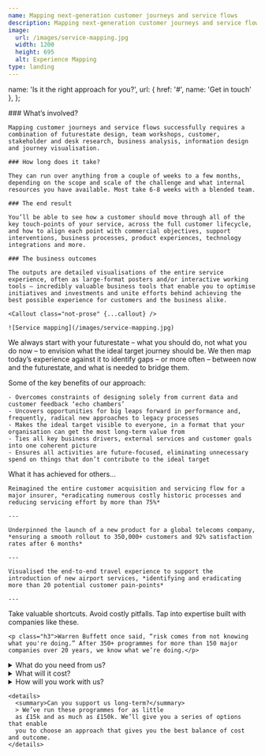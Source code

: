 ```yaml
---
name: Mapping next-generation customer journeys and service flows
description: Mapping next-generation customer journeys and service flows
image:
  url: /images/service-mapping.jpg
  width: 1200
  height: 695
  alt: Experience Mapping
type: landing
---
```





  name: 'Is it the right approach for you?',
  url: { href: '#', name: 'Get in touch' },
};

<Section name="How it works">
  <Prose>
    ### What’s involved?

    Mapping customer journeys and service flows successfully requires a combination of futurestate design, team workshops, customer, stakeholder and desk research, business analysis, information design and journey visualisation.

    ### How long does it take?

    They can run over anything from a couple of weeks to a few months, depending on the scope and scale of the challenge and what internal resources you have available. Most take 6-8 weeks with a blended team.

    ### The end result

    You’ll be able to see how a customer should move through all of the key touch-points of your service, across the full customer lifecycle, and how to align each point with commercial objectives, support interventions, business processes, product experiences, technology integrations and more.

    ### The business outcomes

    The outputs are detailed visualisations of the entire service experience, often as large-format posters and/or interactive working tools – incredibly valuable business tools that enable you to optimise initiatives and investments and unite efforts behind achieving the best possible experience for customers and the business alike.

    <Callout class="not-prose" {...callout} />

    ![Service mapping](/images/service-mapping.jpg)

  </Prose>
</Section>

<Section name="The futurestate approach">
  <Prose>
    <p class="lead">We always start with your futurestate – what you should do, not what you do now – to envision what the ideal target journey should be. We then map today’s experience against it to identify gaps – or more often – between now and the futurestate, and what is needed to bridge them.</p>
    <p class="h3">Some of the key benefits of our approach:</p>

    - Overcomes constraints of designing solely from current data and customer feedback ‘echo chambers’
    - Uncovers opportunities for big leaps forward in performance and, frequently, radical new approaches to legacy processes
    - Makes the ideal target visible to everyone, in a format that your organisation can get the most long-term value from
    - Ties all key business drivers, external services and customer goals into one coherent picture
    - Ensures all activities are future-focused, eliminating unnecessary spend on things that don’t contribute to the ideal target

  </Prose>
</Section>

<Section name="Is mapping effective?">
  <Prose>
    <p class="lead">What it has achieved for others...</p>

    Reimagined the entire customer acquisition and servicing flow for a major insurer, *eradicating numerous costly historic processes and reducing servicing effort by more than 75%*

    ---

    Underpinned the launch of a new product for a global telecoms company, *ensuring a smooth rollout to 350,000+ customers and 92% satisfaction rates after 6 months*

    ---

    Visualised the end-to-end travel experience to support the introduction of new airport services, *identifying and eradicating more than 20 potential customer pain-points*

    ---

  </Prose>
</Section>

<Section name="Why work with us?">
  <Prose>
    <p class="lead">Take valuable shortcuts. Avoid costly pitfalls. Tap into expertise built with companies like these.</p>

    <p class="h3">Warren Buffett once said, “risk comes from not knowing what you're doing.” After 350+ programmes for more than 150 major companies over 20 years, we know what we’re doing.</p>

  </Prose>
</Section>


<Clients />

<Section name="Questions">
  <Prose>
    <details>
      <summary>What do you need from us?</summary>
      > We’ve run these programmes for as little
      as £15k and as much as £150k. We’ll give you a series of options that enable
      you to choose an approach that gives you the best balance of cost and outcome.
    </details>
    <details>
      <summary>What will it cost?</summary>
      > We’ve run these programmes for as little
      as £15k and as much as £150k. We’ll give you a series of options that enable
      you to choose an approach that gives you the best balance of cost and outcome.
    </details>
    <details>
      <summary>How will you work with us?</summary>
      > We’ve run these programmes for as little
      as £15k and as much as £150k. We’ll give you a series of options that enable
      you to choose an approach that gives you the best balance of cost and outcome.
    </details>

    <details>
      <summary>Can you support us long-term?</summary>
      > We’ve run these programmes for as little
      as £15k and as much as £150k. We’ll give you a series of options that enable
      you to choose an approach that gives you the best balance of cost and outcome.
    </details>

  </Prose>
</Section>
